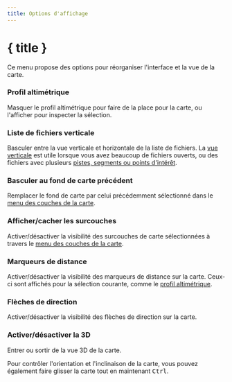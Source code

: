 ```yaml
---
title: Options d'affichage
---
```


<script lang="ts">
</script>

# { title }

Ce menu propose des options pour réorganiser l'interface et la vue de la carte.

### <MountainSnow size="16" class="inline-block" style="margin-bottom: 2px" /> Profil altimétrique

Masquer le profil altimétrique pour faire de la place pour la carte, ou l'afficher pour inspecter la sélection.

### <GalleryVertical size="16" class="inline-block" style="margin-bottom: 2px" /> Liste de fichiers verticale

Basculer entre la vue verticale et horizontale de la liste de fichiers.
La [vue verticale](../files-and-stats) est utile lorsque vous avez beaucoup de fichiers ouverts, ou des fichiers avec plusieurs [pistes, segments ou points d'intérêt](../gpx).

### <Map size="16" class="inline-block" style="margin-bottom: 2px" /> Basculer au fond de carte précédent

Remplacer le fond de carte par celui précédemment sélectionné dans le [menu des couches de la carte](../map-controls).

### <Layers2 size="16" class="inline-block" style="margin-bottom: 2px" /> Afficher/cacher les surcouches

Activer/désactiver la visibilité des surcouches de carte sélectionnées à travers le [menu des couches de la carte](../map-controls).

### <Coins size="16" class="inline-block" style="margin-bottom: 2px" /> Marqueurs de distance

Activer/désactiver la visibilité des marqueurs de distance sur la carte.
Ceux-ci sont affichés pour la sélection courante, comme le [profil altimétrique](../files-and-stats).

### <Milestone size="16" class="inline-block" style="margin-bottom: 2px" /> Flèches de direction

Activer/désactiver la visibilité des flèches de direction sur la carte.

### <Box size="16" class="inline-block" style="margin-bottom: 2px" /> Activer/désactiver la 3D

Entrer ou sortir de la vue 3D de la carte.

<DocsNote>

Pour contrôler l'orientation et l'inclinaison de la carte, vous pouvez également faire glisser la carte tout en maintenant <kbd>Ctrl</kbd>.

</DocsNote>
